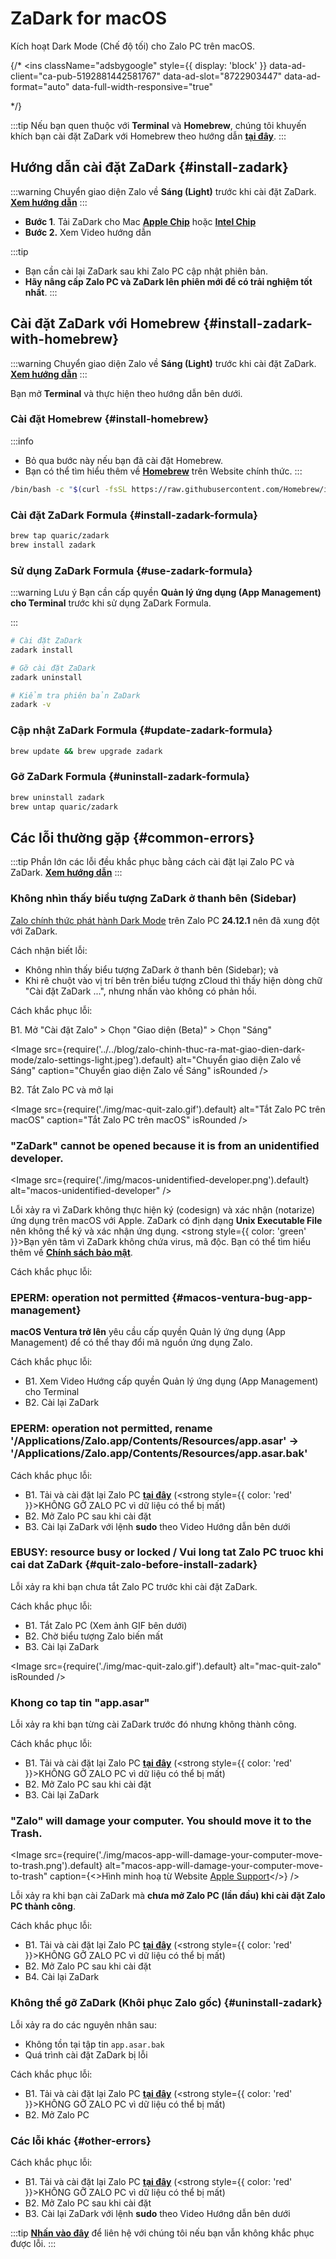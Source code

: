 
# ZaDark for macOS

Kích hoạt Dark Mode (Chế độ tối) cho Zalo PC trên macOS.

{/* <AdsByGoogle>
  <ins
    className="adsbygoogle"
    style={{ display: 'block' }}
    data-ad-client="ca-pub-5192881442581767"
    data-ad-slot="8722903447"
    data-ad-format="auto"
    data-full-width-responsive="true"
  ></ins>
</AdsByGoogle> */}

:::tip
Nếu bạn quen thuộc với **Terminal** và **Homebrew**, chúng tôi khuyến khích bạn cài đặt ZaDark với Homebrew theo hướng dẫn [**tại đây**](#install-zadark-with-homebrew).
:::

## Hướng dẫn cài đặt ZaDark \{#install-zadark}

:::warning
Chuyển giao diện Zalo về **Sáng (Light)** trước khi cài đặt ZaDark. <a href="/blog/noti#khắc-phục-lỗi-zadark-trên-zalo-pc-24121-trở-lên" target="_blank">**Xem hướng dẫn**</a>
:::

- **Bước 1**. Tải ZaDark cho Mac <a href="/download/macos/apple-chip?utm_source=zadark&utm_medium=tutorial&utm_campaign=download_campaign" target="_blank">**Apple Chip**</a> hoặc <a href="/download/macos/intel-chip?utm_source=zadark&utm_medium=tutorial&utm_campaign=download_campaign" target="_blank">**Intel Chip**</a>
- **Bước 2.** Xem Video hướng dẫn

<YouTube videoId="9T3CHPCF_rc" title="ZaDark for macOS | Hướng dẫn cài đặt ZaDark 12.0 trở lên | zadark.com" />

:::tip
- Bạn cần cài lại ZaDark sau khi Zalo PC cập nhật phiên bản.
- **Hãy nâng cấp Zalo PC và ZaDark lên phiên mới để có trải nghiệm tốt nhất**.
:::

##  Cài đặt ZaDark với Homebrew \{#install-zadark-with-homebrew}

:::warning
Chuyển giao diện Zalo về **Sáng (Light)** trước khi cài đặt ZaDark. <a href="/blog/noti#khắc-phục-lỗi-zadark-trên-zalo-pc-24121-trở-lên" target="_blank">**Xem hướng dẫn**</a>
:::

Bạn mở **Terminal** và thực hiện theo hướng dẫn bên dưới.

### Cài đặt Homebrew \{#install-homebrew}

:::info
- Bỏ qua bước này nếu bạn đã cài đặt Homebrew.
- Bạn có thể tìm hiểu thêm về [**Homebrew**](https://brew.sh) trên Website chính thức.
:::

```bash
/bin/bash -c "$(curl -fsSL https://raw.githubusercontent.com/Homebrew/install/HEAD/install.sh)"
```

### Cài đặt ZaDark Formula \{#install-zadark-formula}

```bash
brew tap quaric/zadark
brew install zadark
```

### Sử dụng ZaDark Formula \{#use-zadark-formula}

:::warning Lưu ý
Bạn cần cấp quyền **Quản lý ứng dụng (App Management) cho Terminal** trước khi sử dụng ZaDark Formula.

<YouTube videoId="K8dVMS9L-3o" title="Hướng dẫn cấp quyền Quản lý ứng dụng trên macOS Ventura trở lên | zadark.com" />
:::

```bash
# Cài đặt ZaDark
zadark install

# Gỡ cài đặt ZaDark
zadark uninstall

# Kiểm tra phiên bản ZaDark
zadark -v
```

### Cập nhật ZaDark Formula \{#update-zadark-formula}

```bash
brew update && brew upgrade zadark
```

### Gỡ ZaDark Formula \{#uninstall-zadark-formula}

```bash
brew uninstall zadark
brew untap quaric/zadark
```

<AdsByGoogle>
  <ins
    className="adsbygoogle"
    style={{ display: 'block', textAlign: 'center' }}
    data-ad-layout="in-article"
    data-ad-format="fluid"
    data-ad-client="ca-pub-5192881442581767"
    data-ad-slot="6596816445"
  ></ins>
</AdsByGoogle>

<ScreenStudioAff />

## Các lỗi thường gặp \{#common-errors}

:::tip
Phần lớn các lỗi đều khắc phục bằng cách cài đặt lại Zalo PC và ZaDark. [**Xem hướng dẫn**](#other-errors)
:::

### Không nhìn thấy biểu tượng ZaDark ở thanh bên (Sidebar)

[Zalo chính thức phát hành Dark Mode](https://zadark.com/blog/zalo-chinh-thuc-ra-mat-giao-dien-dark-mode) trên Zalo PC **24.12.1** nên đã xung đột với ZaDark.

Cách nhận biết lỗi:
- Không nhìn thấy biểu tượng ZaDark ở thanh bên (Sidebar); và
- Khi rê chuột vào vị trí bên trên biểu tượng zCloud thì thấy hiện dòng chữ "Cài đặt ZaDark ...", nhưng nhấn vào không có phản hồi.

Cách khắc phục lỗi:

B1. Mở "Cài đặt Zalo" > Chọn "Giao diện (Beta)" > Chọn "Sáng"

<Image
  src={require('../../blog/zalo-chinh-thuc-ra-mat-giao-dien-dark-mode/zalo-settings-light.jpeg').default}
  alt="Chuyển giao diện Zalo về Sáng"
  caption="Chuyển giao diện Zalo về Sáng"
  isRounded
/>

B2. Tắt Zalo PC và mở lại

<Image src={require('./img/mac-quit-zalo.gif').default} alt="Tắt Zalo PC trên macOS" caption="Tắt Zalo PC trên macOS" isRounded />

### "ZaDark" cannot be opened because it is from an unidentified developer.

<Image
  src={require('./img/macos-unidentified-developer.png').default}
  alt="macos-unidentified-developer"
/>

Lỗi xảy ra vì ZaDark không thực hiện ký (codesign) và xác nhận (notarize) ứng dụng trên macOS với Apple. ZaDark có định dạng **Unix Executable File** nên không thể ký và xác nhận ứng dụng. <strong style={{ color: 'green' }}>Bạn yên tâm vì ZaDark không chứa virus, mã độc</strong>. Bạn có thể tìm hiểu thêm về [**Chính sách bảo mật**](/privacy-policy).

Cách khắc phục lỗi:

<YouTube videoId="JBjbo2aXbug" title='Hướng dẫn cài ZaDark for macOS với lệnh "sudo" | zadark.com' />

### EPERM: operation not permitted \{#macos-ventura-bug-app-management}

**macOS Ventura trở lên** yêu cầu cấp quyền Quản lý ứng dụng (App Management) để có thể thay đổi mã nguồn ứng dụng Zalo.

Cách khắc phục lỗi:

- B1. Xem Video Hướng cấp quyền Quản lý ứng dụng (App Management) cho Terminal
- B2. Cài lại ZaDark

<YouTube videoId="K8dVMS9L-3o" title="Hướng dẫn cấp quyền Quản lý ứng dụng trên macOS Ventura trở lên | zadark.com" />

### EPERM: operation not permitted, rename '/Applications/Zalo.app/Contents/Resources/app.asar' -> '/Applications/Zalo.app/Contents/Resources/app.asar.bak'

Cách khắc phục lỗi:
- B1. Tải và cài đặt lại Zalo PC [**tại đây**](https://zalo.me/pc) (<strong style={{ color: 'red' }}>KHÔNG GỠ ZALO PC</strong> vì dữ liệu có thể bị mất)
- B2. Mở Zalo PC sau khi cài đặt
- B3. Cài lại ZaDark với lệnh **sudo** theo Video Hướng dẫn bên dưới

<YouTube videoId="C6A7ftG2d78" title='Hướng dẫn cài ZaDark for macOS với lệnh "sudo" | zadark.com' />

### EBUSY: resource busy or locked / Vui long tat Zalo PC truoc khi cai dat ZaDark \{#quit-zalo-before-install-zadark}

Lỗi xảy ra khi bạn chưa tắt Zalo PC trước khi cài đặt ZaDark.

Cách khắc phục lỗi:

- B1. Tắt Zalo PC (Xem ảnh GIF bên dưới)
- B2. Chờ biểu tượng Zalo biến mất
- B3. Cài lại ZaDark

<Image src={require('./img/mac-quit-zalo.gif').default} alt="mac-quit-zalo" isRounded />

### Khong co tap tin "app.asar"

Lỗi xảy ra khi bạn từng cài ZaDark trước đó nhưng không thành công.

Cách khắc phục lỗi:
- B1. Tải và cài đặt lại Zalo PC [**tại đây**](https://zalo.me/pc) (<strong style={{ color: 'red' }}>KHÔNG GỠ ZALO PC</strong> vì dữ liệu có thể bị mất)
- B2. Mở Zalo PC sau khi cài đặt
- B3. Cài lại ZaDark

### "Zalo" will damage your computer. You should move it to the Trash.

<Image
  src={require('./img/macos-app-will-damage-your-computer-move-to-trash.png').default}
  alt="macos-app-will-damage-your-computer-move-to-trash"
  caption={<>Hình minh hoạ từ Website <a href="https://support.apple.com/en-us/HT202491">Apple Support</a></>}
/>

Lỗi xảy ra khi bạn cài ZaDark mà **chưa mở Zalo PC (lần đầu) khi cài đặt Zalo PC thành công**.

Cách khắc phục lỗi:

- B1. Tải và cài đặt lại Zalo PC [**tại đây**](https://zalo.me/pc) (<strong style={{ color: 'red' }}>KHÔNG GỠ ZALO PC</strong> vì dữ liệu có thể bị mất)
- B2. Mở Zalo PC sau khi cài đặt
- B4. Cài lại ZaDark

### Không thể gỡ ZaDark (Khôi phục Zalo gốc) \{#uninstall-zadark}

Lỗi xảy ra do các nguyên nhân sau:
- Không tồn tại tập tin `app.asar.bak`
- Quá trình cài đặt ZaDark bị lỗi

Cách khắc phục lỗi:
- B1. Tải và cài đặt lại Zalo PC [**tại đây**](https://zalo.me/pc) (<strong style={{ color: 'red' }}>KHÔNG GỠ ZALO PC</strong> vì dữ liệu có thể bị mất)
- B2. Mở Zalo PC

### Các lỗi khác \{#other-errors}

Cách khắc phục lỗi:

- B1. Tải và cài đặt lại Zalo PC [**tại đây**](https://zalo.me/pc) (<strong style={{ color: 'red' }}>KHÔNG GỠ ZALO PC</strong> vì dữ liệu có thể bị mất)
- B2. Mở Zalo PC sau khi cài đặt
- B3. Cài lại ZaDark với lệnh **sudo** theo Video Hướng dẫn bên dưới

<YouTube videoId="C6A7ftG2d78" title='Hướng dẫn cài ZaDark for macOS với lệnh "sudo" | zadark.com' />

:::tip
[**Nhấn vào đây**](../contact.mdx) để liên hệ với chúng tôi nếu bạn vẫn không khắc phục được lỗi.
:::
